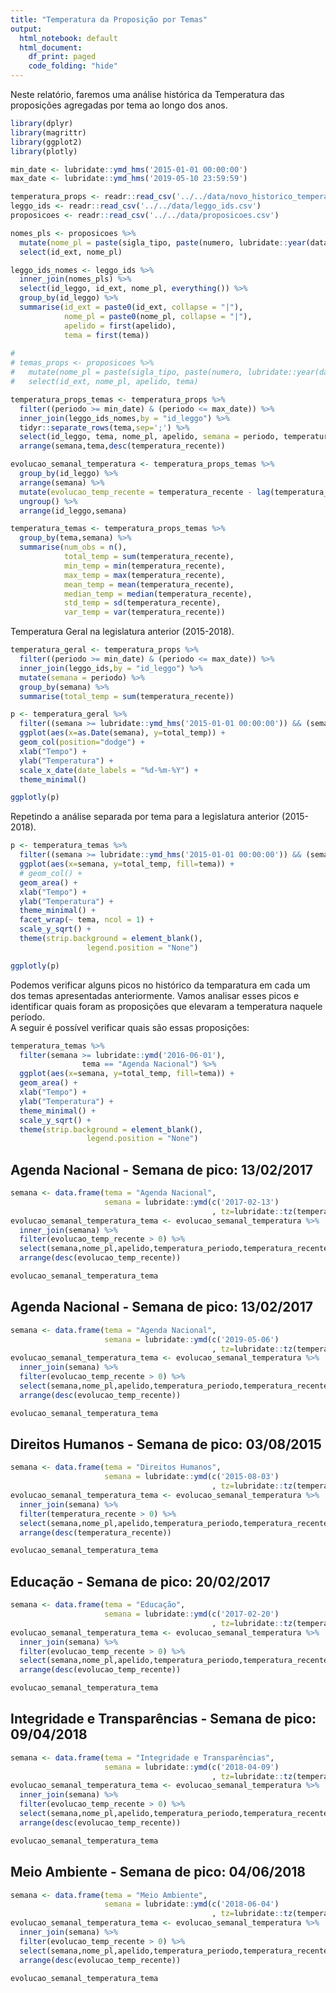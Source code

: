 ```yaml
---
title: "Temperatura da Proposição por Temas"
output:
  html_notebook: default
  html_document:
    df_print: paged
    code_folding: "hide"
---
```


Neste relatório, faremos uma análise histórica da Temperatura das proposições agregadas por tema ao longo dos anos.

```r
library(dplyr)
library(magrittr)
library(ggplot2)
library(plotly)

min_date <- lubridate::ymd_hms('2015-01-01 00:00:00')
max_date <- lubridate::ymd_hms('2019-05-10 23:59:59')

temperatura_props <- readr::read_csv('../../data/novo_historico_temperatura.csv')
leggo_ids <- readr::read_csv('../../data/leggo_ids.csv')
proposicoes <- readr::read_csv('../../data/proposicoes.csv')

nomes_pls <- proposicoes %>% 
  mutate(nome_pl = paste(sigla_tipo, paste(numero, lubridate::year(data_apresentacao),sep='/'))) %>%
  select(id_ext, nome_pl)

leggo_ids_nomes <- leggo_ids %>%
  inner_join(nomes_pls) %>%
  select(id_leggo, id_ext, nome_pl, everything()) %>%
  group_by(id_leggo) %>%
  summarise(id_ext = paste0(id_ext, collapse = "|"),
            nome_pl = paste0(nome_pl, collapse = "|"),
            apelido = first(apelido),
            tema = first(tema))
  
# 
# temas_props <- proposicoes %>% 
#   mutate(nome_pl = paste(sigla_tipo, paste(numero, lubridate::year(data_apresentacao),sep='/'))) %>%
#   select(id_ext, nome_pl, apelido, tema)

temperatura_props_temas <- temperatura_props %>%
  filter((periodo >= min_date) & (periodo <= max_date)) %>%
  inner_join(leggo_ids_nomes,by = "id_leggo") %>%
  tidyr::separate_rows(tema,sep=';') %>%
  select(id_leggo, tema, nome_pl, apelido, semana = periodo, temperatura_periodo, temperatura_recente) %>%
  arrange(semana,tema,desc(temperatura_recente))

evolucao_semanal_temperatura <- temperatura_props_temas %>%
  group_by(id_leggo) %>%
  arrange(semana) %>%
  mutate(evolucao_temp_recente = temperatura_recente - lag(temperatura_recente, default = 0)) %>%
  ungroup() %>%
  arrange(id_leggo,semana)

temperatura_temas <- temperatura_props_temas %>%
  group_by(tema,semana) %>%
  summarise(num_obs = n(),
            total_temp = sum(temperatura_recente),
            min_temp = min(temperatura_recente),
            max_temp = max(temperatura_recente),
            mean_temp = mean(temperatura_recente),
            median_temp = median(temperatura_recente),
            std_temp = sd(temperatura_recente),
            var_temp = var(temperatura_recente))
```

Temperatura Geral na legislatura anterior (2015-2018).

```r

temperatura_geral <- temperatura_props %>%
  filter((periodo >= min_date) & (periodo <= max_date)) %>%
  inner_join(leggo_ids,by = "id_leggo") %>%
  mutate(semana = periodo) %>%
  group_by(semana) %>%
  summarise(total_temp = sum(temperatura_recente))

p <- temperatura_geral %>%
  filter((semana >= lubridate::ymd_hms('2015-01-01 00:00:00')) && (semana <= lubridate::ymd_hms('2018-12-31 23:59:59'))) %>%
  ggplot(aes(x=as.Date(semana), y=total_temp)) +
  geom_col(position="dodge") +
  xlab("Tempo") + 
  ylab("Temperatura") +
  scale_x_date(date_labels = "%d-%m-%Y") +
  theme_minimal()

ggplotly(p)

```

Repetindo a análise separada por tema para a legislatura anterior (2015-2018).

```r
p <- temperatura_temas %>% 
  filter((semana >= lubridate::ymd_hms('2015-01-01 00:00:00')) && (semana <= lubridate::ymd_hms('2018-12-31 23:59:59'))) %>%
  ggplot(aes(x=semana, y=total_temp, fill=tema)) +
  # geom_col() +
  geom_area() +
  xlab("Tempo") + 
  ylab("Temperatura") +
  theme_minimal() +
  facet_wrap(~ tema, ncol = 1) + 
  scale_y_sqrt() + 
  theme(strip.background = element_blank(), 
                 legend.position = "None")

ggplotly(p)

```
Podemos verificar alguns picos no histórico da temparatura em cada um dos temas apresentadas anteriormente. 
Vamos analisar esses picos e identificar quais foram as proposições que elevaram a temperatura naquele período.
<br>
A seguir é possível verificar quais são essas proposições:

```r
temperatura_temas %>% 
  filter(semana >= lubridate::ymd('2016-06-01'), 
                tema == "Agenda Nacional") %>%
  ggplot(aes(x=semana, y=total_temp, fill=tema)) +
  geom_area() +
  xlab("Tempo") + 
  ylab("Temperatura") +
  theme_minimal() +
  scale_y_sqrt() + 
  theme(strip.background = element_blank(), 
                 legend.position = "None")
```


## Agenda Nacional - Semana de pico: 13/02/2017 
```r
semana <- data.frame(tema = "Agenda Nacional",
                     semana = lubridate::ymd(c('2017-02-13')
                                             , tz=lubridate::tz(temperatura_props_temas$semana[1])))
evolucao_semanal_temperatura_tema <- evolucao_semanal_temperatura %>%
  inner_join(semana) %>%
  filter(evolucao_temp_recente > 0) %>%
  select(semana,nome_pl,apelido,temperatura_periodo,temperatura_recente,evolucao_temp_recente) %>%
  arrange(desc(evolucao_temp_recente))

evolucao_semanal_temperatura_tema
```

## Agenda Nacional - Semana de pico: 13/02/2017 
```r
semana <- data.frame(tema = "Agenda Nacional",
                     semana = lubridate::ymd(c('2019-05-06')
                                             , tz=lubridate::tz(temperatura_props_temas$semana[1])))
evolucao_semanal_temperatura_tema <- evolucao_semanal_temperatura %>%
  inner_join(semana) %>%
  filter(evolucao_temp_recente > 0) %>%
  select(semana,nome_pl,apelido,temperatura_periodo,temperatura_recente,evolucao_temp_recente) %>%
  arrange(desc(evolucao_temp_recente))

evolucao_semanal_temperatura_tema
```

## Direitos Humanos - Semana de pico: 03/08/2015
```r
semana <- data.frame(tema = "Direitos Humanos",
                     semana = lubridate::ymd(c('2015-08-03')
                                             , tz=lubridate::tz(temperatura_props_temas$semana[1])))
evolucao_semanal_temperatura_tema <- evolucao_semanal_temperatura %>%
  inner_join(semana) %>%
  filter(temperatura_recente > 0) %>%
  select(semana,nome_pl,apelido,temperatura_periodo,temperatura_recente,evolucao_temp_recente) %>%
  arrange(desc(temperatura_recente))

evolucao_semanal_temperatura_tema
```

## Educação - Semana de pico: 20/02/2017 
```r
semana <- data.frame(tema = "Educação",
                     semana = lubridate::ymd(c('2017-02-20')
                                             , tz=lubridate::tz(temperatura_props_temas$semana[1])))
evolucao_semanal_temperatura_tema <- evolucao_semanal_temperatura %>%
  inner_join(semana) %>%
  filter(evolucao_temp_recente > 0) %>%
  select(semana,nome_pl,apelido,temperatura_periodo,temperatura_recente,evolucao_temp_recente) %>%
  arrange(desc(evolucao_temp_recente))

evolucao_semanal_temperatura_tema
```

## Integridade e Transparências - Semana de pico: 09/04/2018 
```r
semana <- data.frame(tema = "Integridade e Transparências",
                     semana = lubridate::ymd(c('2018-04-09')
                                             , tz=lubridate::tz(temperatura_props_temas$semana[1])))
evolucao_semanal_temperatura_tema <- evolucao_semanal_temperatura %>%
  inner_join(semana) %>%
  filter(evolucao_temp_recente > 0) %>%
  select(semana,nome_pl,apelido,temperatura_periodo,temperatura_recente,evolucao_temp_recente) %>%
  arrange(desc(evolucao_temp_recente))

evolucao_semanal_temperatura_tema
```

## Meio Ambiente - Semana de pico: 04/06/2018 
```r
semana <- data.frame(tema = "Meio Ambiente",
                     semana = lubridate::ymd(c('2018-06-04')
                                             , tz=lubridate::tz(temperatura_props_temas$semana[1])))
evolucao_semanal_temperatura_tema <- evolucao_semanal_temperatura %>%
  inner_join(semana) %>%
  filter(evolucao_temp_recente > 0) %>%
  select(semana,nome_pl,apelido,temperatura_periodo,temperatura_recente,evolucao_temp_recente) %>%
  arrange(desc(evolucao_temp_recente))

evolucao_semanal_temperatura_tema
```


